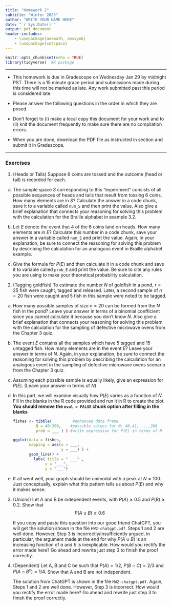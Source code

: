 ```yaml
---
title: "Homework 2"
subtitle: "Winter 2025"
author: "WRITE YOUR NAME HERE"
date: "`r Sys.Date()`"
output: pdf_document
header-includes:
    - \usepackage{amsmath, amssymb}
    - \usepackage{setspace} 
---
```

\onehalfspacing

```r
knitr::opts_chunk$set(echo = TRUE)
library(tidyverse)  #R package
```

* * * 


- This homework is due in Gradescope on Wednesday Jan 29 by midnight PST. There is a 15 minute grace period and submissions made during this time will not be marked as late. Any work submitted past this period is considered late.  

- Please answer the following questions in the order in which they are posed. \textbf{Be sure to support your work and show your steps.}

- Don't forget to (i) make a local copy this document for your work and to (ii) knit the document frequently to make sure there are no compilation errors. 

- When you are done, download the PDF file as instructed in section and submit it in Gradescope. \textbf{Do not forget to tag your answers to every sub-part of every question. We will take off 10\% for every part that is not tagged}


* * *

### Exercises 

1. (Heads or Tails) Suppose 6 \emph{fair} coins are tossed and the outcome (head or tail) is recorded for each.  
   
a. The sample space $S$ corresponding to this "experiment" consists of all possible sequences of heads and tails that result from tossing 6 coins. How many elements are in $S$? Calculate the answer in a code chunk, save it to a variable called `num_S` and then print the value. Also give a brief explanation that connects your reasoning for solving this problem with the calculation for the Braille alphabet in example 3.2. 
   
b. Let $E$ denote the event that 4 of the 6 coins land on heads. How many elements are in $E$? Calculate this number in a code chunk, save your answer in a variable called `num_E` and print the value.  Again, in your explanation, be sure to connect the reasoning for solving this problem by describing the calculation for an analogous event in Braille alphabet example.
   
c. Give the formula for $P(E)$ and then calculate it in a code chunk and save it to variable called `prob_E` and print the value. Be sure to cite any rules you are using to make your theoretical probability calculation. 
   
   
2. (Tagging goldfish) To estimate the number $N$ of goldfish in a pond, $r = 25$ fish were caught, tagged and released. Later, a second sample of $n = 20$ fish were caught and 5 fish in this sample were noted to be tagged.  
 
a.  How many possible samples of size $n = 20$ can be formed from the $N$ fish in the pond?  Leave your answer in terms of a binomial coefficient since you cannot calculate it because you don't know $N$. Also give a brief explanation that connects your reasoning for solving this problem with the calculation for the sampling of defective microwave ovens from the Chapter 3 quiz.
    
b. The event $E$ contains all the samples which have 5 tagged and 15 untagged fish. How many elements are in the event $E$? Leave your answer in terms of $N$. Again, in your explanation, be sure to connect the reasoning for solving this problem by describing the calculation for an analogous event in the sampling of defective microwave ovens scenario from the Chapter 3 quiz.
   
c. Assuming each possible sample is equally likely, give an expression for $P(E)$. (Leave your answer in terms of $N$)

d.  In this part, we will examine visually how $P(E)$ varies as a function of $N$.  Fill in the blanks in the R code provided and run it in R to create the plot. **You should remove the `eval = FALSE` chunk option after filling in the blanks**


    ```r

    fishes <- tibble(         #enhanced data frame
              N = 40:200,    #possible values for N: 40,41, ...,200
              prob = ___ ) ) #write expression for P(E) in terms of N

    ggplot(data = fishes, 
           mapping = aes(x = ___,    
                         y = ___) ) +
           geom_line() +
             labs( title = " ___" ,
                  x = "___", 
                  y = "___")
    ```


e. If all went well, your graph should be unimodal with a peak at $N=100$. Just conceptually, explain what this pattern tells us about $P(E)$ and why it makes sense.


3. (Unions) Let A and B be independent events, with $P(A) \geq 0.5$ and $P(B) \geq 0.2$. Show that
$$P(A \cup B) \geq 0.6$$

    If you copy and paste this question into our good friend  ChatGPT, you will get the solution shown in the file `HW2-chatgpt.pdf`. Steps 1 and 2 are well done. However, Step 3 is incorrectly/insufficiently argued, in particular, the argument made at the end for why $P(A \cup B)$ is an increasing function of $a$ and $b$ is inexplicable. How would you rectify the error made here? Go ahead and rewrite just step 3 to finish the proof correctly.


4.  (Dependent) Let A, B and C be such that $P(A) = 1/2$, $P(B \cap C) = 2/3$ and $P(A \cap B^c) = 1/4$. Show that A and B are not independent. 

    The solution from ChatGPT is shown in the file `HW2-chatgpt.pdf`. Again, Steps 1 and 2 are well done. However, Step 3 is incorrect. How would you rectify the error made here? Go ahead and rewrite just step 3 to finish the proof correctly.


